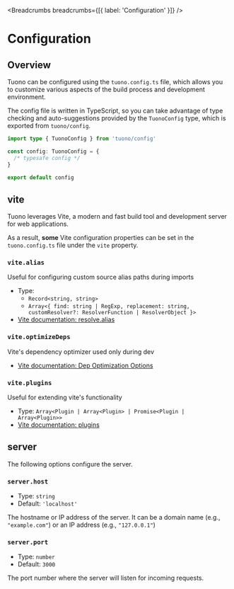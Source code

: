 
<MetaTags
  title="Tuono - tuono.config.ts"
  canonical="https://tuono.dev/documentation/configuration"
/>


<Breadcrumbs breadcrumbs={[{ label: 'Configuration' }]} />

# Configuration

## Overview

Tuono can be configured using the `tuono.config.ts` file,
which allows you to customize various aspects of the build process and development environment.

The config file is written in TypeScript,
so you can take advantage of type checking and auto-suggestions provided by the `TuonoConfig` type,
which is exported from `tuono/config`.

```ts
import type { TuonoConfig } from 'tuono/config'

const config: TuonoConfig = {
  /* typesafe config */
}

export default config
```

## vite

Tuono leverages Vite, a modern and fast build tool and development server for web applications.

As a result, **some** Vite configuration properties can be set in the `tuono.config.ts` file under the `vite` property.

### `vite.alias`

Useful for configuring custom source alias paths during imports

- Type:
  - `Record<string, string>`
  - `Array<{ find: string | RegExp, replacement: string, customResolver?: ResolverFunction | ResolverObject }>`
- [Vite documentation: resolve.alias](https://vite.dev/config/shared-options#resolve-alias)

### `vite.optimizeDeps`

Vite's dependency optimizer used only during dev

- [Vite documentation: Dep Optimization Options](https://vite.dev/config/dep-optimization-options)

### `vite.plugins`

Useful for extending vite's functionality

- Type: `Array<Plugin | Array<Plugin> | Promise<Plugin | Array<Plugin>>`
- [Vite documentation: plugins](https://vite.dev/guide/using-plugins)

## server

The following options configure the server.

### `server.host`

- Type: `string`
- Default: `'localhost'`

The hostname or IP address of the server.
It can be a domain name (e.g., `"example.com"`) or an IP address (e.g., `"127.0.0.1"`)

### `server.port`

- Type: `number`
- Default: `3000`

The port number where the server will listen for incoming requests.
